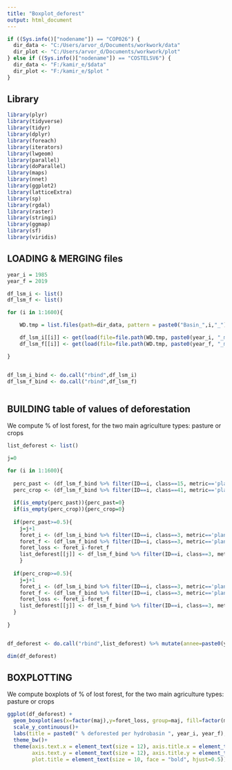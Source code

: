 ---
title: "Boxplot_deforest"
output: html_document
---

```{r }

if ((Sys.info()["nodename"]) == "COP026") {
  dir_data <- "C:/Users/arvor_d/Documents/workwork/data"
  dir_plot <- "C:/Users/arvor_d/Documents/workwork/plot"
} else if ((Sys.info()["nodename"]) == "COSTELSV6") {
  dir_data <- "F:/kamir_e/$data"
  dir_plot <- "F:/kamir_e/$plot "
}

```

## Library

```{r }

library(plyr)
library(tidyverse)
library(tidyr)
library(dplyr)
library(foreach)
library(iterators)
library(lwgeom)
library(parallel)
library(doParallel)
library(maps)
library(nnet)
library(ggplot2)
library(latticeExtra)
library(sp)
library(rgdal)
library(raster)
library(stringi)
library(ggmap)
library(sf)
library(viridis)

```

## LOADING & MERGING files

```{r }

year_i = 1985
year_f = 2019

df_lsm_i <- list()
df_lsm_f <- list()

for (i in 1:1600){

    WD.tmp = list.files(path=dir_data, pattern = paste0("Basin_",i,"_"), full.names = TRUE)

    df_lsm_i[[i]] <- get(load(file=file.path(WD.tmp, paste0(year_i, "_mapbiomas_lsm",i,".RData")))) %>% mutate(annee=year_i) # 3 = natural forest (forest/savanna/mangrove)
    df_lsm_f[[i]] <- get(load(file=file.path(WD.tmp, paste0(year_f, "_mapbiomas_lsm",i,".RData")))) %>% mutate(annee=year_f) # 3 = natural forest (forest/savanna/mangrove)

}


df_lsm_i_bind <- do.call("rbind",df_lsm_i)
df_lsm_f_bind <- do.call("rbind",df_lsm_f)



```

## BUILDING table of values of deforestation

We compute % of lost forest, for the two main agriculture types: pasture or crops

```{r }

list_deforest <- list()

j=0

for (i in 1:1600){
  
  perc_past <- (df_lsm_f_bind %>% filter(ID==i, class==15, metric=='pland'))$value
  perc_crop <- (df_lsm_f_bind %>% filter(ID==i, class==41, metric=='pland'))$value ### attention !!
  
  if(is_empty(perc_past)){perc_past=0}
  if(is_empty(perc_crop)){perc_crop=0}
  
  if(perc_past>=0.5){
    j=j+1
    foret_i <- (df_lsm_i_bind %>% filter(ID==i, class==3, metric=='pland'))$value
    foret_f <- (df_lsm_f_bind %>% filter(ID==i, class==3, metric=='pland'))$value
    foret_loss <- foret_i-foret_f
    list_deforest[[j]] <- df_lsm_f_bind %>% filter(ID==i, class==3, metric=='pland') %>% mutate(value=replace(value, value=foret_loss))%>% mutate(maj='past')
    }
  
  if(perc_crop>=0.5){
    j=j+1
    foret_i <- (df_lsm_i_bind %>% filter(ID==i, class==3, metric=='pland'))$value
    foret_f <- (df_lsm_f_bind %>% filter(ID==i, class==3, metric=='pland'))$value
    foret_loss <- foret_i-foret_f
    list_deforest[[j]] <- df_lsm_f_bind %>% filter(ID==i, class==3, metric=='pland') %>% mutate(value=replace(value, value=foret_loss)) %>% mutate(maj='crop')
  }
  
}


df_deforest <- do.call("rbind",list_deforest) %>% mutate(annee=paste0(year_i,"_", year_f))

dim(df_deforest)

```

## BOXPLOTTING

We compute boxplots of % of lost forest, for the two main agriculture types: pasture or crops

```{r }


ggplot(df_deforest) + 
  geom_boxplot(aes(x=factor(maj),y=foret_loss, group=maj, fill=factor(maj)), show.legend = FALSE, alpha=0.2) +
  scale_y_continuous()+
  labs(title = paste0(" % deforested per hydrobasin ", year_i, year_f), x="% deforested", y="")+ 
  theme_bw()+
  theme(axis.text.x = element_text(size = 12), axis.title.x = element_text(size = 10, vjust = 1.5, hjust=1),
        axis.text.y = element_text(size = 12), axis.title.y = element_text(size = 10, angle = 0, vjust=1.05),
        plot.title = element_text(size = 10, face = "bold", hjust=0.5))




```
